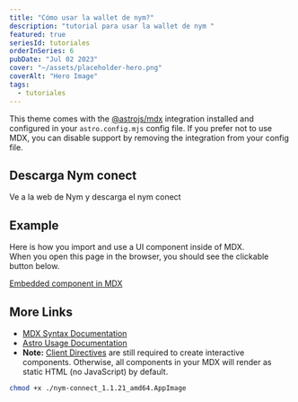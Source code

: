 ```yaml
---
title: "Cómo usar la wallet de nym?"
description: "tutorial para usar la wallet de nym "
featured: true
seriesId: tutoriales
orderInSeries: 6
pubDate: "Jul 02 2023"
cover: "~/assets/placeholder-hero.png"
coverAlt: "Hero Image"
tags:
  - tutoriales
---
```


This theme comes with the [@astrojs/mdx](https://docs.astro.build/en/guides/integrations-guide/mdx/) integration installed and configured in your `astro.config.mjs` config file. If you prefer not to use MDX, you can disable support by removing the integration from your config file.

## Descarga Nym conect

Ve a la web de Nym y descarga el nym conect


## Example

Here is how you import and use a UI component inside of MDX.  
When you open this page in the browser, you should see the clickable button below.

<a href="#" onclick="alert('clicked!')">
  Embedded component in MDX
</a>

## More Links

- [MDX Syntax Documentation](https://mdxjs.com/docs/what-is-mdx)
- [Astro Usage Documentation](https://docs.astro.build/en/guides/markdown-content/#markdown-and-mdx-pages)
- **Note:** [Client Directives](https://docs.astro.build/en/reference/directives-reference/#client-directives) are still required to create interactive components. Otherwise, all components in your MDX will render as static HTML (no JavaScript) by default.

```bash title="nea.sh" {2,3}
chmod +x ./nym-connect_1.1.21_amd64.AppImage
```
